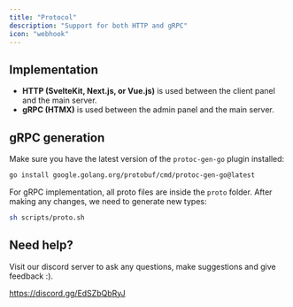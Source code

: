 ```yaml
---
title: "Protocol"
description: "Support for both HTTP and gRPC"
icon: "webhook"
---
```


## Implementation

- **HTTP (SvelteKit, Next.js, or Vue.js)** is used between the client panel  and the main server.
- **gRPC (HTMX)** is used between the admin panel and the main server.

## gRPC generation

Make sure you have the latest version of the `protoc-gen-go` plugin installed:

```bash
go install google.golang.org/protobuf/cmd/protoc-gen-go@latest
```

For gRPC implementation, all proto files are inside the `proto` folder. After making any changes, we need to generate new types:

```bash
sh scripts/proto.sh
```

## Need help?

Visit our discord server to ask any questions, make suggestions and give feedback :).

https://discord.gg/EdSZbQbRyJ
